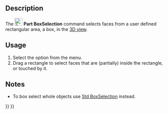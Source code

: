 <languages/>

{{Docnav
|[[Part_Export|Export]]
|[[Part_ShapeFromMesh|ShapeFromMesh]]
|[[Part_Workbench|Part]]
|IconL=Part_Export.svg
|IconR=Part_ShapeFromMesh.svg
|IconC=Workbench_Part.svg
}}

{{GuiCommand
|Name=Part BoxSelection
|MenuLocation=Part → Box selection
|Workbenches=[[Part_Workbench|Part]]
|Version=0.18
|SeeAlso=[[Std_BoxSelection|Std BoxSelection]], [[Std_BoxElementSelection|Std BoxElementSelection]]
}}

==Description==

The [[Image:Part_BoxSelection.svg|24px]] '''Part BoxSelection''' command selects faces from a user defined rectangular area, a box, in the [[3D_view|3D view]].

==Usage== 

# Select the {{MenuCommand|Part → [[Image:Part_BoxSelection.svg|16px]] Box selection}} option from the menu.
# Drag a rectangle to select faces that are (partially) inside the rectangle, or touched by it.

==Notes==

* To box select whole objects use [[Std BoxSelection|Std BoxSelection]] instead.


{{Docnav
|[[Part_Export|Export]]
|[[Part_ShapeFromMesh|ShapeFromMesh]]
|[[Part_Workbench|Part]]
|IconL=Part_Export.svg
|IconR=Part_ShapeFromMesh.svg
|IconC=Workbench_Part.svg
}}

{{Part_Tools_navi{{#translation:}}}}
{{Userdocnavi{{#translation:}}}}